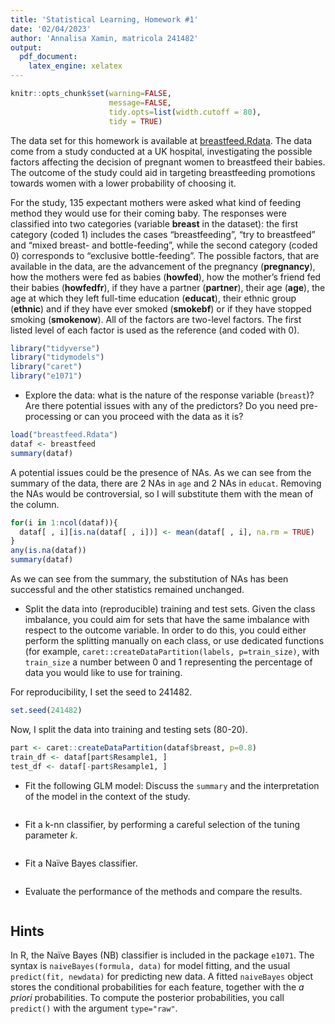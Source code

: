 ```yaml
---
title: 'Statistical Learning, Homework #1'
date: '02/04/2023'
author: 'Annalisa Xamin, matricola 241482'
output:
  pdf_document:
    latex_engine: xelatex
---
```


```r
knitr::opts_chunk$set(warning=FALSE,
                      message=FALSE,
                      tidy.opts=list(width.cutoff = 80),
                      tidy = TRUE)

```

The data set for this homework is available at [breastfeed.Rdata](breastfeed.Rdata).
The data come from a study conducted at a UK hospital, investigating the possible factors affecting the decision of pregnant women to breastfeed their babies. The outcome of the study could aid in targeting breastfeeding promotions towards women with a lower probability of choosing it. 

For the study, 135 expectant mothers were asked what kind of feeding method they would use for their coming baby. The responses were classified into two categories (variable **breast** in the dataset): the first category  (coded 1) includes the cases "breastfeeding", "try to breastfeed" and "mixed breast- and bottle-feeding", while the second  category (coded 0) corresponds to "exclusive bottle-feeding". The possible factors, that are available in the data, are the advancement of the pregnancy (**pregnancy**), how the mothers were fed as babies (**howfed**), how the mother's friend fed their babies (**howfedfr**), if they have a partner (**partner**), their age (**age**), the age at which they left full-time education (**educat**), their ethnic group (**ethnic**) and if they have ever smoked (**smokebf**) or if they have stopped smoking (**smokenow**). All of the factors are two-level factors. The first listed level of each factor is used as the reference (and coded with 0).

```r
library("tidyverse")
library("tidymodels")
library("caret")
library("e1071")
```


- Explore the data: what is the nature of the response variable (`breast`)? Are there potential issues with any of the predictors? Do you need pre-processing or can you proceed with the data as it is?

```r
load("breastfeed.Rdata")
dataf <- breastfeed
summary(dataf)
```

A potential issues could be the presence of NAs. As we can see from the summary of the data, there are 2 NAs in `age` and 2 NAs in `educat`.
Removing the NAs would be controversial, so I will substitute them with the mean of the column.

```r
for(i in 1:ncol(dataf)){
  dataf[ , i][is.na(dataf[ , i])] <- mean(dataf[ , i], na.rm = TRUE)
}
any(is.na(dataf))
summary(dataf)
```

As we can see from the summary, the substitution of NAs has been successful and the other statistics remained unchanged.


- Split the data into (reproducible) training and test sets. Given the class imbalance, you could aim for sets that have the same imbalance with respect to the outcome variable. In order to do this, you could either perform the splitting manually on each class, or use dedicated functions (for example, `caret::createDataPartition(labels, p=train_size)`, with `train_size` a number between 0 and 1 representing the percentage of data you would like to use for training.

For reproducibility, I set the seed to 241482.
```r
set.seed(241482)
```

Now, I split the data into training and testing sets (80-20).
```r
part <- caret::createDataPartition(dataf$breast, p=0.8)
train_df <- dataf[part$Resample1, ]
test_df <- dataf[-part$Resample1, ]
```



- Fit the following GLM model:
\begin{align*}
\mbox{logit}(\mbox{E(breast)}) &= \beta_0 + \beta_1     \mbox{pregnancy} + \beta_2 \mbox{howfed} + \beta_3 \mbox{howfedfr} \\&+ \beta_4 \mbox{partner} + \beta_5 \mbox{age} + \beta_6 \mbox{educat} + \beta_7 \mbox{ethnic} + \beta_8 \mbox{smokenow} + \beta_9 \mbox{smokebf}
\end{align*} Discuss the `summary` and the interpretation of the model in the context of the study.

```r

```


- Fit a k-nn classifier, by performing a careful selection of the tuning parameter $k$. 

```r

```

- Fit a Naïve Bayes classifier. 

```r

```


- Evaluate the performance of the methods and compare the results.
```r

```


## Hints
In R, the Naïve Bayes (NB) classifier is included in the package `e1071`. The syntax is `naiveBayes(formula, data)` for model fitting, and the usual `predict(fit, newdata)` for predicting new data.
A fitted `naiveBayes` object stores the conditional probabilities for each feature, together with the *a priori* probabilities.
To compute the posterior probabilities, you call `predict()` with the argument `type="raw"`.

